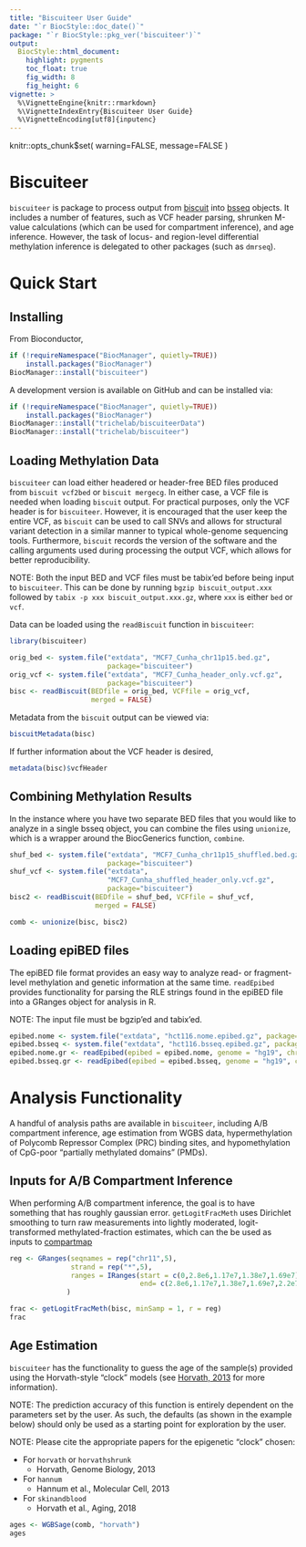 ```yaml
---
title: "Biscuiteer User Guide"
date: "`r BiocStyle::doc_date()`"
package: "`r BiocStyle::pkg_ver('biscuiteer')`"
output:
  BiocStyle::html_document:
    highlight: pygments
    toc_float: true
    fig_width: 8
    fig_height: 6
vignette: >
  %\VignetteEngine{knitr::rmarkdown}
  %\VignetteIndexEntry{Biscuiteer User Guide}
  %\VignetteEncoding[utf8]{inputenc}
---
```


knitr::opts_chunk$set(
    warning=FALSE,
    message=FALSE
  )

# Biscuiteer

`biscuiteer` is package to process output from
[biscuit](https://github.com/huishenlab/biscuit) into
[bsseq](https://bioconductor.org/packages/bsseq) objects. It includes a number
of features, such as VCF header parsing, shrunken M-value calculations (which
can be used for compartment inference), and age inference. However, the task of
locus- and region-level differential methylation inference is delegated to
other packages (such as `dmrseq`).

# Quick Start

## Installing

From Bioconductor,
```r
if (!requireNamespace("BiocManager", quietly=TRUE))
    install.packages("BiocManager")
BiocManager::install("biscuiteer")
```

A development version is available on GitHub and can be installed via:
```r
if (!requireNamespace("BiocManager", quietly=TRUE))
    install.packages("BiocManager")
BiocManager::install("trichelab/biscuiteerData")
BiocManager::install("trichelab/biscuiteer")
```

## Loading Methylation Data

`biscuiteer` can load either headered or header-free BED files produced from
`biscuit vcf2bed` or `biscuit mergecg`. In either case, a VCF file is needed
when loading `biscuit` output. For practical purposes, only the VCF header is
for `biscuiteer`. However, it is encouraged that the user keep the entire VCF,
as `biscuit` can be used to call SNVs and allows for structural variant
detection in a similar manner to typical whole-genome sequencing tools.
Furthermore, `biscuit` records the version of the software and the calling
arguments used during processing the output VCF, which allows for better
reproducibility.

NOTE: Both the input BED and VCF files must be tabix'ed before being input to
`biscuiteer`. This can be done by running `bgzip biscuit_output.xxx` followed by
`tabix -p xxx biscuit_output.xxx.gz`, where `xxx` is either `bed` or `vcf`.

Data can be loaded using the `readBiscuit` function in `biscuiteer`:
```r
library(biscuiteer)

orig_bed <- system.file("extdata", "MCF7_Cunha_chr11p15.bed.gz",
                        package="biscuiteer")
orig_vcf <- system.file("extdata", "MCF7_Cunha_header_only.vcf.gz",
                        package="biscuiteer")
bisc <- readBiscuit(BEDfile = orig_bed, VCFfile = orig_vcf,
                    merged = FALSE)
```

Metadata from the `biscuit` output can be viewed via:
```r
biscuitMetadata(bisc)
```

If further information about the VCF header is desired,
```r
metadata(bisc)$vcfHeader
```

## Combining Methylation Results

In the instance where you have two separate BED files that you would like to
analyze in a single bsseq object, you can combine the files using `unionize`,
which is a wrapper around the BiocGenerics function, `combine`.
```r
shuf_bed <- system.file("extdata", "MCF7_Cunha_chr11p15_shuffled.bed.gz",
                        package="biscuiteer")
shuf_vcf <- system.file("extdata",
                        "MCF7_Cunha_shuffled_header_only.vcf.gz",
                        package="biscuiteer")
bisc2 <- readBiscuit(BEDfile = shuf_bed, VCFfile = shuf_vcf,
                     merged = FALSE)

comb <- unionize(bisc, bisc2)
```

## Loading epiBED files

The epiBED file format provides an easy way to analyze read- or fragment-level
methylation and genetic information at the same time. `readEpibed` provides
functionality for parsing the RLE strings found in the epiBED file into a
GRanges object for analysis in R.

NOTE: The input file must be bgzip'ed and tabix'ed.
```r
epibed.nome <- system.file("extdata", "hct116.nome.epibed.gz", package="biscuiteer")
epibed.bsseq <- system.file("extdata", "hct116.bsseq.epibed.gz", package="biscuiteer")
epibed.nome.gr <- readEpibed(epibed = epibed.nome, genome = "hg19", chr = "chr1")
epibed.bsseq.gr <- readEpibed(epibed = epibed.bsseq, genome = "hg19", chr = "chr1")
```

# Analysis Functionality

A handful of analysis paths are available in `biscuiteer`, including A/B
compartment inference, age estimation from WGBS data, hypermethylation of
Polycomb Repressor Complex (PRC) binding sites, and hypomethylation of
CpG-poor "partially methylated domains" (PMDs).

## Inputs for A/B Compartment Inference

When performing A/B compartment inference, the goal is to have something that
has roughly gaussian error. `getLogitFracMeth` uses Dirichlet smoothing to turn
raw measurements into lightly moderated, logit-transformed methylated-fraction
estimates, which can the be used as inputs to
[compartmap](https://bioconductor.org/packages/release/bioc/html/compartmap.html)

```r
reg <- GRanges(seqnames = rep("chr11",5),
               strand = rep("*",5),
               ranges = IRanges(start = c(0,2.8e6,1.17e7,1.38e7,1.69e7),
                                end= c(2.8e6,1.17e7,1.38e7,1.69e7,2.2e7))
              )

frac <- getLogitFracMeth(bisc, minSamp = 1, r = reg)
frac
```

## Age Estimation

`biscuiteer` has the functionality to guess the age of the sample(s) provided
using the Horvath-style "clock" models (see
[Horvath, 2013](https://genomebiology.biomedcentral.com/articles/10.1186/gb-2013-14-10-r115)
for more information).

NOTE: The prediction accuracy of this function is entirely dependent on the
parameters set by the user. As such, the defaults (as shown in the example
below) should only be used as a starting point for exploration by the user.

NOTE: Please cite the appropriate papers for the epigenetic "clock" chosen:

* For `horvath` or `horvathshrunk`
    * Horvath, Genome Biology, 2013
* For `hannum`
    * Hannum et al., Molecular Cell, 2013
* For `skinandblood`
    * Horvath et al., Aging, 2018

```r
ages <- WGBSage(comb, "horvath")
ages
```
